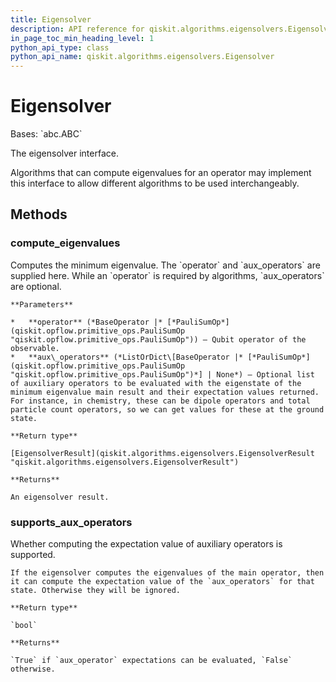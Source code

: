 ```yaml
---
title: Eigensolver
description: API reference for qiskit.algorithms.eigensolvers.Eigensolver
in_page_toc_min_heading_level: 1
python_api_type: class
python_api_name: qiskit.algorithms.eigensolvers.Eigensolver
---
```


# Eigensolver

<Class id="qiskit.algorithms.eigensolvers.Eigensolver" isDedicatedPage={true} github="https://github.com/qiskit/qiskit/tree/stable/0.22/qiskit/algorithms/eigensolvers/eigensolver.py" signature="Eigensolver" modifiers="class">
  Bases: `abc.ABC`

  The eigensolver interface.

  Algorithms that can compute eigenvalues for an operator may implement this interface to allow different algorithms to be used interchangeably.

  ## Methods

  <span id="qiskit-algorithms-eigensolvers-eigensolver-compute-eigenvalues" />

  ### compute\_eigenvalues

  <Function id="qiskit.algorithms.eigensolvers.Eigensolver.compute_eigenvalues" signature="Eigensolver.compute_eigenvalues(operator, aux_operators=None)" modifiers="abstract">
    Computes the minimum eigenvalue. The `operator` and `aux_operators` are supplied here. While an `operator` is required by algorithms, `aux_operators` are optional.

    **Parameters**

    *   **operator** (*BaseOperator |* [*PauliSumOp*](qiskit.opflow.primitive_ops.PauliSumOp "qiskit.opflow.primitive_ops.PauliSumOp")) – Qubit operator of the observable.
    *   **aux\_operators** (*ListOrDict\[BaseOperator |* [*PauliSumOp*](qiskit.opflow.primitive_ops.PauliSumOp "qiskit.opflow.primitive_ops.PauliSumOp")*] | None*) – Optional list of auxiliary operators to be evaluated with the eigenstate of the minimum eigenvalue main result and their expectation values returned. For instance, in chemistry, these can be dipole operators and total particle count operators, so we can get values for these at the ground state.

    **Return type**

    [EigensolverResult](qiskit.algorithms.eigensolvers.EigensolverResult "qiskit.algorithms.eigensolvers.EigensolverResult")

    **Returns**

    An eigensolver result.
  </Function>

  <span id="qiskit-algorithms-eigensolvers-eigensolver-supports-aux-operators" />

  ### supports\_aux\_operators

  <Function id="qiskit.algorithms.eigensolvers.Eigensolver.supports_aux_operators" signature="Eigensolver.supports_aux_operators()" modifiers="classmethod">
    Whether computing the expectation value of auxiliary operators is supported.

    If the eigensolver computes the eigenvalues of the main operator, then it can compute the expectation value of the `aux_operators` for that state. Otherwise they will be ignored.

    **Return type**

    `bool`

    **Returns**

    `True` if `aux_operator` expectations can be evaluated, `False` otherwise.
  </Function>
</Class>

